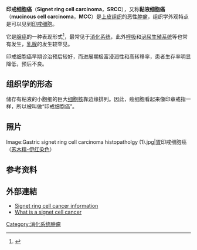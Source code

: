 {{medical}}
{{Infobox_Disease
 | Name           = 印戒细胞癌<br>Signet ring cell carcinoma
 | Image          = Signet ring cells 5.jpg
 | Caption        = [[乳癌|乳房]][[印戒细胞|印戒细胞]][[癌|癌]]的[[远端转移|远端转移]]（[[苏木精-伊红染色|苏木精-伊红染色]]）
 | DiseasesDB     = 
 | ICD10          = 
 | ICD9           = 
 | ICDO           = {{ICDO|8490|3}}
 | OMIM           = 
 | MedlinePlus    = 
 | eMedicineSubj  = 
 | eMedicineTopic = 
 | MeshID         = D018279
}}

'''印戒细胞癌'''（'''Signet ring cell carcinoma'''，'''SRCC'''），又称'''黏液细胞癌'''（'''mucinous cell carcinoma'''，'''MCC'''）是[[上皮组织|上皮组织]]的恶性[[肿瘤|肿瘤]]，组织学外观特点是可以见到[[印戒细胞|印戒细胞]]。

它是[[腺癌|腺癌]]的一种表现形式<ref name="pmid9462273">{{cite journal |author=el-Zimaity HM, Itani K, Graham DY |title=Early diagnosis of signet ring cell carcinoma of the stomach: role of the Genta stain |journal=J. Clin. Pathol. |volume=50 |issue=10 |pages=867–8 |pmid=9462273 |pmc=500272 |doi=10.1136/jcp.50.10.867 |url=http://jcp.bmj.com/cgi/pmidlookup?view=long&pmid=9462273 |date=October 1997 |access-date=2011-11-30 |archive-date=2019-12-08 |archive-url=https://web.archive.org/web/20191208014914/http://jcp.bmj.com/cgi/pmidlookup?view=long&pmid=9462273 |dead-url=no }}</ref>，最常见于[[消化系统|消化系统]]，此外[[呼吸系统|呼吸]]和[[泌尿生殖系统|泌尿生殖系统]]等也常有发生，[[乳腺|乳腺]]的发生较罕见。

印戒细胞癌早期诊治预后较好，而进展期极富浸润性和高转移率，患者生存率明显降低，预后不良。

==组织学的形态==
储存有粘液的小胞细的巨大[[细胞核|细胞核]]靠边缘排列。因此，癌细胞看起来像印章戒指一样，所以被叫做“印戒细胞癌”。

==照片==
<gallery>
Image:Gastric signet ring cell carcinoma histopatholgy (1).jpg|[[胃癌|胃]]印戒细胞癌（[[苏木精-伊红染色|苏木精-伊红染色]]）
</gallery>

==参考资料==
{{reflist}}

==外部連結==
*[http://sites.google.com/site/signetringcancer/info Signet ring cell cancer information] {{Wayback|url=http://sites.google.com/site/signetringcancer/info |date=20201024032536 }}
*[http://www.cancerresearchuk.org/cancer-help/about-cancer/cancer-questions/what-is-a-signet-cell-cancer What is a signet cell cancer] {{Wayback|url=http://www.cancerresearchuk.org/cancer-help/about-cancer/cancer-questions/what-is-a-signet-cell-cancer |date=20140217221453 }}

{{上皮腫瘤}}
{{消化系统肿瘤}}

[[Category:消化系统肿瘤|Category:消化系统肿瘤]]